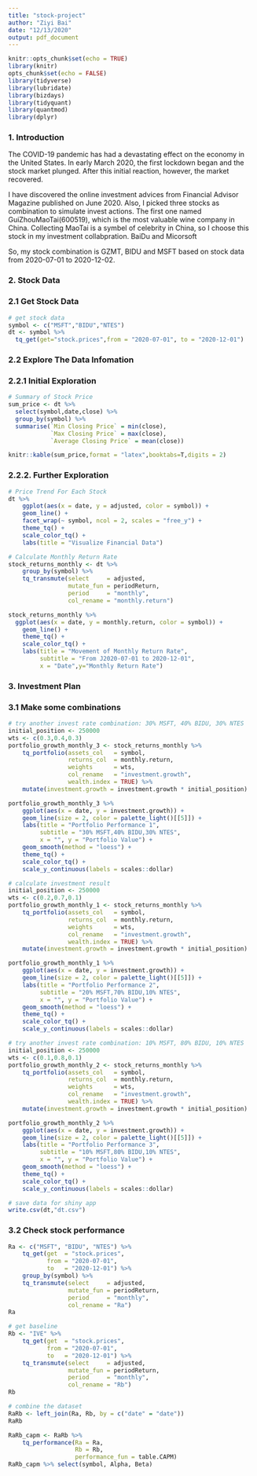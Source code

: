 ```yaml
---
title: "stock-project"
author: "Ziyi Bai"
date: "12/13/2020"
output: pdf_document
---
```


```r
knitr::opts_chunk$set(echo = TRUE)
library(knitr)
opts_chunk$set(echo = FALSE)
library(tidyverse)
library(lubridate)
library(bizdays)
library(tidyquant)
library(quantmod)
library(dplyr)
```

### 1. Introduction 

The COVID-19 pandemic has had a devastating effect on the economy in the United States. In early March 2020, the first lockdown began and the stock market plunged. After this initial reaction, however, the market recovered.   

I have discovered the online investment advices from Financial Advisor Magazine published on June 2020. Also, I picked three stocks as combination to simulate invest actions. The first one named GuiZhouMaoTai(600519), which is the most valuable wine company in China. Collecting MaoTai is a symbel of celebrity in China, so I choose this stock in my investment collabpration. BaiDu and Micorsoft  

So, my stock combination is GZMT, BIDU and MSFT based on stock data from 2020-07-01 to 2020-12-02.

### 2. Stock Data
### 2.1 Get Stock Data
```r
# get stock data
symbol <- c("MSFT","BIDU","NTES")
dt <- symbol %>% 
  tq_get(get="stock.prices",from = "2020-07-01", to = "2020-12-01")
```

### 2.2 Explore The Data Infomation
### 2.2.1 Initial Exploration
```r
# Summary of Stock Price
sum_price <- dt %>% 
  select(symbol,date,close) %>% 
  group_by(symbol) %>% 
  summarise(`Min Closing Price` = min(close),
            `Max Closing Price` = max(close),
            `Average Closing Price` = mean(close))

knitr::kable(sum_price,format = "latex",booktabs=T,digits = 2)
```

### 2.2.2. Further Exploration 
```r
# Price Trend For Each Stock
dt %>%
    ggplot(aes(x = date, y = adjusted, color = symbol)) + 
    geom_line() +
    facet_wrap(~ symbol, ncol = 2, scales = "free_y") +
    theme_tq() +
    scale_color_tq() +
    labs(title = "Visualize Financial Data")
```

```r
# Calculate Monthly Return Rate
stock_returns_monthly <- dt %>% 
    group_by(symbol) %>%
    tq_transmute(select     = adjusted, 
                 mutate_fun = periodReturn, 
                 period     = "monthly", 
                 col_rename = "monthly.return")

stock_returns_monthly %>% 
  ggplot(aes(x = date, y = monthly.return, color = symbol)) + 
    geom_line() +
    theme_tq() +
    scale_color_tq() +
    labs(title = "Movement of Monthly Return Rate",
         subtitle = "From J2020-07-01 to 2020-12-01",
         x = "Date",y="Monthly Return Rate")
```

### 3. Investment Plan
### 3.1 Make some combinations
```r
# try another invest rate combination: 30% MSFT, 40% BIDU, 30% NTES
initial_position <- 250000 
wts <- c(0.3,0.4,0.3)
portfolio_growth_monthly_3 <- stock_returns_monthly %>%
    tq_portfolio(assets_col   = symbol, 
                 returns_col  = monthly.return, 
                 weights      = wts, 
                 col_rename   = "investment.growth",
                 wealth.index = TRUE) %>%
    mutate(investment.growth = investment.growth * initial_position)

portfolio_growth_monthly_3 %>%
    ggplot(aes(x = date, y = investment.growth)) +
    geom_line(size = 2, color = palette_light()[[5]]) +
    labs(title = "Portfolio Performance 1",
         subtitle = "30% MSFT,40% BIDU,30% NTES",
         x = "", y = "Portfolio Value") +
    geom_smooth(method = "loess") +
    theme_tq() +
    scale_color_tq() +
    scale_y_continuous(labels = scales::dollar)
```


```r
# calculate investment result
initial_position <- 250000 
wts <- c(0.2,0.7,0.1)
portfolio_growth_monthly_1 <- stock_returns_monthly %>%
    tq_portfolio(assets_col   = symbol, 
                 returns_col  = monthly.return, 
                 weights      = wts, 
                 col_rename   = "investment.growth",
                 wealth.index = TRUE) %>%
    mutate(investment.growth = investment.growth * initial_position)

portfolio_growth_monthly_1 %>%
    ggplot(aes(x = date, y = investment.growth)) +
    geom_line(size = 2, color = palette_light()[[5]]) +
    labs(title = "Portfolio Performance 2",
         subtitle = "20% MSFT,70% BIDU,10% NTES",
         x = "", y = "Portfolio Value") +
    geom_smooth(method = "loess") +
    theme_tq() +
    scale_color_tq() +
    scale_y_continuous(labels = scales::dollar)
```
```r
# try another invest rate combination: 10% MSFT, 80% BIDU, 10% NTES
initial_position <- 250000 
wts <- c(0.1,0.8,0.1)
portfolio_growth_monthly_2 <- stock_returns_monthly %>%
    tq_portfolio(assets_col   = symbol, 
                 returns_col  = monthly.return, 
                 weights      = wts, 
                 col_rename   = "investment.growth",
                 wealth.index = TRUE) %>%
    mutate(investment.growth = investment.growth * initial_position)

portfolio_growth_monthly_2 %>%
    ggplot(aes(x = date, y = investment.growth)) +
    geom_line(size = 2, color = palette_light()[[5]]) +
    labs(title = "Portfolio Performance 3",
         subtitle = "10% MSFT,80% BIDU,10% NTES",
         x = "", y = "Portfolio Value") +
    geom_smooth(method = "loess") +
    theme_tq() +
    scale_color_tq() +
    scale_y_continuous(labels = scales::dollar)
```

```r
# save data for shiny app
write.csv(dt,"dt.csv")
```


### 3.2 Check stock performance
```r
Ra <- c("MSFT", "BIDU", "NTES") %>%
    tq_get(get  = "stock.prices",
           from = "2020-07-01",
           to   = "2020-12-01") %>%
    group_by(symbol) %>%
    tq_transmute(select     = adjusted, 
                 mutate_fun = periodReturn, 
                 period     = "monthly", 
                 col_rename = "Ra")
Ra
```
```r
# get baseline
Rb <- "IVE" %>%
    tq_get(get  = "stock.prices",
           from = "2020-07-01",
           to   = "2020-12-01") %>%
    tq_transmute(select     = adjusted, 
                 mutate_fun = periodReturn, 
                 period     = "monthly", 
                 col_rename = "Rb")
Rb
```
```r
# combine the dataset
RaRb <- left_join(Ra, Rb, by = c("date" = "date"))
RaRb
```
```r
RaRb_capm <- RaRb %>%
    tq_performance(Ra = Ra, 
                   Rb = Rb, 
                   performance_fun = table.CAPM)
RaRb_capm %>% select(symbol, Alpha, Beta)
```


